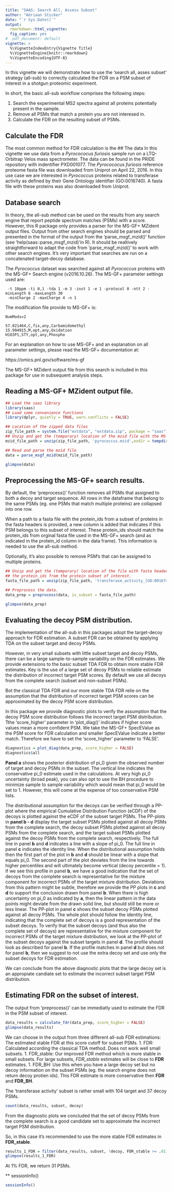 ```yaml
---
title: "SAAS: Search All, Assess Subset"
author: "Adriaan Sticker"
date: "`r Sys.Date()`"
output: 
  rmarkdown::html_vignette:
  fig_caption: yes
#  pdf_document: default
vignette: >
  %\VignetteIndexEntry{Vignette Title}
  %\VignetteEngine{knitr::rmarkdown}
  %\VignetteEncoding{UTF-8}
---
```


In this vignette we will demonstrate how to use the 'search all, asses subset' strategy (all-sub) to correctly calculated the FDR on a PSM subset of interest in a shotgun proteomic experiment.

In short, the basic all-sub workflow comprises the following steps:

1. Search the experimental MS2 spectra against all proteins potentially present in the sample.
1. Remove all PSMs that match a protein you are not interesed in.
1. Calculate the FDR on the resulting subset of PSMs.

## Calculate the FDR
The most common method for FDR calculation is the 
## The data
In this vignette we use data from a *Pyrocococus furiosis* sample run on a LTQ-Orbitrap Velos mass spectrometer. The data can be found in the PRIDE repository with indentifier PXD001077.
The *Pyrocococus furiosis* reference proteome fasta file was downloaded from Uniprot on April 22, 2016.
In this use case we are interested in *Pyrococcus* proteins related to transferase activity as defined by their Gene Ontology identifier (GO:0016740). A fasta file with these proteins was also downloaded from Uniprot. 

## Database search
In theory, the all-sub method can be used on the results from any search engine that report peptide spectrum matches (PSMs) with a score. However, this R package only provides a parser for the MS-GF+ MZident output files. Output from other search engines should be parsed and presented in the format of the output from the 'parse_msgf_mzid()' function (see 'help(saas::parse_msgf_mzid)'in R).
It should be realtively straightforward to adapt the code from 'parse_msgf_mzid()' to work with other search engines.
It's very important that searches are run on a concatenated target-decoy database.

The *Pyrococcus* dataset was searched against all *Pyrococcus* proteins with the MS-GF+ Search engine (v2016.10.26).
The MS-GF+ parameter settings used are:
```
 -t 10ppm -ti 0,1 -tda 1 -m 3 -inst 1 -e 1 -protocol 0 -ntt 2 -minLength 6 -maxLength 30 
 -minCharge 2 -maxCharge 4 -n 1
```
The modification file provide to MS-GF+ is:
```
NumMods=2

57.021464,C,fix,any,Carbamidomethyl
15.994915,M,opt,any,Oxidation
H1O3P1,STY,opt,any,Phospho

```

For an explanation on how to use MS-GF+ and an explanation on all parameter settings, please read the MS-GF+ documentation at:

https://omics.pnl.gov/software/ms-gf

The MS-GF+ MZident output file from this search is included in this package for use in subsequent analysis steps.

## Reading a MS-GF+ MZident output file.
```r
## Load the saas library
library(saas)
## Load some convenience functions
library(dplyr, quietly = TRUE, warn.conflicts = FALSE) 

## Location of the zipped data files
zip_file_path = system.file("extdata", "extdata.zip", package = "saas")
## Unzip and get the (temporary) location of the mzid file with the MS-GF+ search results.
mzid_file_path = unzip(zip_file_path, 'pyrococcus.mzid',exdir = tempdir())

## Read and parse the mzid file
data = parse_msgf_mzid(mzid_file_path)

glimpse(data)
```
## Preprocessing the MS-GF+ search results.
By default, the 'preprocess()' function removes all PSMs that assigned to both a decoy and target sequence.
All rows in the dataframe that belong to the same PSMs (eg. one PSMs that match multiple proteins) are collapsed into one row. 

When a path to a fasta file with the protein_ids from a subset of proteins in the fasta headers is provided, a new column is added that indicates if this PSM belongs to this subset of interest. These protein_ids should match the protein_ids from orginal fasta file used in the MS-GF+ search (and as indicated in the protein_id column in the data frame). This information is needed to use the all-sub method.

Optionally, it's also possible to remove PSM's that can be assigned to multiple proteins.
```r
## Unzip and get the (temporary) location of the file with fasta headers containing 
## the protein_ids from the protein subset of interest.
fasta_file_path = unzip(zip_file_path, 'transferase_activity_[GO:0016740].fasta', exdir = tempdir())

## Preprocess the data.
data_prep = preprocess(data, is_subset = fasta_file_path)

glimpse(data_prep)
```
## Evaluating the decoy PSM distribution.
The implementation of the all-sub in this packages adopt the target-decoy approach for FDR estimation.
A subset FDR can be obtained by applying TDA on the subset target and decoy PSMs.

However, in very small subsets with little subset target and decoy PSMs, there can be a large sample-to-sample variability on the FDR estimates. We provide extensions to the basic subset TDA FDR to obtain more stable FDR estimates. Key is the use of a large set of decoy PSMs to reliable estimate the distribution of incorrect target PSM scores. By default we use all decoys from the complete search (subset and non-subset PSMs). 

Bot the classical TDA FDR and our more stable TDA FDR relie on the assumption that the distribution of incorrect target PSM scores can be approximated by the decoy PSM score distribution.

In this package we provide diagnostic plots to verify the assumption that the decoy PSM score distribution follows the incorrect target PSM distribution.
Tthe 'score_higher' parameter in 'plot_diag()' indicates if higher score values mean a more confident PSM.
We take the MS-GF+ SpecEValue as the PSM score for FDR calculation and smaller SpecEValue indicate a better match.
Therefore we have to set the 'score_higher' parameter to 'FALSE'.

```r
diagnostics = plot_diag(data_prep, score_higher = FALSE)
diagnostics$all
```
**Panel a** shows the posterior distribution of pi_0 given the observed number of target and decoy PSMs in the subset.
The vertical line indicates the conservative pi_0 estimate used in the calculations.
At very high pi_0 uncertainty (broad peak), you can also opt to use the BH procedure to minimize sample to sample variability which would mean that pi_0 would be set to 1.
However, this will come at the expense of too conservative PSM lists.

The distributional assumption for the decoys can be verified through a PP-plot where the empirical Cumulative Distribution Function (eCDF) of the decoys is plotted against the eCDF of the subset target PSMs.
The PP-plots in **panel b - d** display the target subset PSMs plotted against all decoy PSMs from the complete search, the decoy subset PSMs plotted against all decoy PSMs from the complete search, and the target subset PSMs plotted against the decoy PSMs from the complete search, respectively.
The full line in panel **b** and **d** indicates a line with a slope of pi_0.
The full line in panel **c** indicates the identity line.
When the distributional assumption holds then the first part of the plot in **b** and **d** should be linear with a slope that equals pi_0.
The second part of the plot deviates from the line towards higher percentiles and will ultimately become vertical (decoy percentile = 1).
If we see this profile in panel **b**, we have a good indication that the set of decoys from the complete search is representative for the mixture component for incorrect PSMs of the target mixture distribution.
Deviations from this pattern might be subtle, therefore we provide the PP plots in **c** and **d** to support the conclusion drawn from panel **b**.
When there is high uncertainty on pi_0 as indicated by **a**, then the linear pattern in the data points might deviate from the drawn solid line, but should still be more or less linear.
The PP-plot in panel **c**  shows the subset decoy PSMs plotted against all decoy PSMs.
The whole plot should follow the identity line, indicating that the complete set of decoys is a good representation of the subset decoys.
To verify that the subset decoys (and thus also the complete set of decoys) are representative for the mixture component for incorrect PSMs of the target mixture distribution, we look at the PP-plot of the subset decoys against the subset targets in panel **d**.
The profile should look as described for panel **b**.
If the profile matches in panel **d** but does not for panel **b**, then we suggest to not use the extra decoy set and use only the subset decoys for FDR estimation.

We can conclude from the above diagnostic plots that the large decoy set is an appropiate candiate set to estimate the incorrect subset target PSM distribution.

## Estimating FDR on the subset of interest.
The output from 'preprocess()' can be immediatly used to estimate the FDR in the PSM subset of interest.

```r
data_results = calculate_fdr(data_prep, score_higher = FALSE)
glimpse(data_results)
```
We can choose in the output from three different all-sub FDR estimations:
The estimated stable FDR at this score cutoff for subset PSMs.
1. FDR: Calculated according the classical TDA method. Does not work well small subsets.
1. FDR_stable: Our improved FDR method which is more stable in small subsets. For large subsets, *FDR_stable* estimates will be close to **FDR** estimates.
1. FDR_BH: Use this when you have a large decoy set but no decoy information on the subset PSMs (eg. the search engine does not return decoy protien ids). This FDR estimate is more conservative then **FDR** and **FDR_BH**.

The 'transferase activity' subset is rather small with 104 target and 37 decoy PSMs.
```r
count(data_results, subset, decoy)
```

From the diagnostic plots we concluded that the set of decoy PSMs from the complete search is a good candidate set to approximate the incorrect target PSM distribution.

So, in this case it's recommended to use the more stable FDR estimates in **FDR_stable**.

```r
results_1_FDR = filter(data_results, subset, !decoy, FDR_stable >= .01) 
glimpse(results_1_FDR)
```
At 1\% FDR, we return 31 PSMs.

** sessionInfo()
```r
sessionInfo()
```
